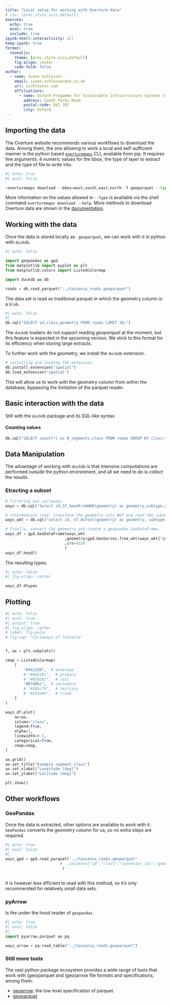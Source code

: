 ```yaml
---
title: "Local setup for working with Overture data"
# css: [pres_style.scss,default]
execute: 
  echo: true
  eval: true
  include: true
ipynb-shell-interactivity: all
keep-ipynb: true
format: 
  revealjs: 
    theme: [pres_style.scss,default]
    fig-align: center
    code-fold: false
author: 
  - name: Ivann Schlosser
    email: ivann.schlosser@ox.co.uk
    url: ischlosser.com
    affiliations:
      - name: Oxford Progamme for Sustainable Infrastructure Systems (OPSIS)
        address: South Parks Road
        postal-code: OX1 3QY
        city: Oxford
---
```


## Importing the data

The Overture website recommends various workflows to download the data. Among them, the one allowing to work a local and self-sufficient manner is the python based [`overturemaps`](https://github.com/OvertureMaps/overturemaps-py) CLI, available from pip. It requires few arguments: 4 numeric values for the bbox, the type of layer to extract and the type of file to write into.

```python
#| echo: true
#| eval: false

!overturemaps download --bbox=west,south,east,north -f geoparquet --type=segment -o tanzania_roads.geoparquet

```

More information on the values allowed in `--type` is available via the shell command `overturemaps download --help`. More methods to download Overture data are shown in the [documentation](https://docs.overturemaps.org/getting-data/){target="_blank"}.

## Working with the data

Once the data is stored locally as `.geoparquet`, we can work with it in python with `duckdb`.

```python
#| echo: false

import geopandas as gpd
from matplotlib import pyplot as plt
from matplotlib.colors import ListedColormap

```

```python

import duckdb as db

roads = db.read_parquet("../tanzania_roads.geoparquet")

```

The data set is read as traditional parquet in which the geometry column is a `blob`.

```python
#| echo: false
#| 
db.sql("SELECT id,class,geometry FROM roads LIMIT 10;")

```

The `duckdb` loaders do not support reading *geoparquet* at the moment, but this feature is expected in the upcoming version. We stick to this format for its efficiency when storing large extracts.

To further work with the geometry, we install the `duckdb` extension.

```python
# installing and loading the extension.
db.install_extension("spatial")
db.load_extension("spatial")

```

This will allow us to work with the geometry column from within the database, bypassing the limitation of the parquet reader.

## Basic interaction with the data

Still with the `duckdb` package and its SQL-like syntax.

#### Counting values

```python

db.sql("SELECT count(*) as N_segments,class FROM roads GROUP BY class;")

```

## Data Manipulation

The advantage of working with `duckdb` is that intensive computations are performed outside the python environment, and all we need to do is *collect* the results.

### Etracting a subset

```python

# filtering out cycleways
ways = db.sql("Select id,ST_GeomFromWKB(geometry) as geometry,subtype,class from roads where class='primary';")

# intermediate step: transform the geometry into WKT and read the subset of data as a pandas DataFrame
ways_wkt = db.sql("select id, ST_AsText(geometry) as geometry, subtype, class from ways;").df()

# Finally, convert the geometry and create a geopandas GeoDataFrame. 
ways_df = gpd.GeoDataFrame(ways_wkt
                          ,geometry=gpd.GeoSeries.from_wkt(ways_wkt["geometry"])
                          ,crs=4326
                          )
ways_df.head()

```

The resulting types:

```python
#| echo: false
#| fig-align: center

ways_df.dtypes

```

## Plotting

```python
#| echo: false
#| eval: true
#| output: true
#| fig-align: center
# label: fig-polar
# fig-cap: "Cycleways of Tanzania"


f, ax = plt.subplots()

cmap = ListedColormap(
    [
        "#941339",  # motorway
        # "#982261",  # primary
        # "#020202",  # rail
        "#8748bc",  # secondary
        # "#48bc7b",  # tertiary
        # "#cb3e4e",  # trunk
    ]
)

ways_df.plot(
    ax=ax,
    column="class",
    legend=True,
    alpha=1,
    linewidth=0.5,
    categorical=True,
    cmap=cmap,
)

ax.grid()
ax.set_title("Example segment class")
ax.set_xlabel("Longitude [deg]")
ax.set_ylabel("Latitude [deg]")

plt.show()

```

## Other workflows

### GeoPandas

Once the data is extracted, other options are available to work with it. `GeoPandas` converts the geometry column for us, so no extra steps are required.

```python
#| echo: true
#| eval: false
#| 
ways_gpd = gpd.read_parquet("../tanzania_roads.geoparquet"
                        #  ,columns=["id","class","connector_ids","geometry"] # read in desired columns only.
                         )
                         
```

It is however less efficient to read with this method, so it's only recommended for relatively small data sets.

### pyArrow

Is the under the hood reader of `geopandas`.

```python
#| echo: true
#| eval: false
#| 
import pyarrow.parquet as pq

ways_arrow = pq.read_table("../tanzania_roads.geoparquet")

```

### Still more tools

The vast python package ecosystem provides a wide range of tools that work with (geo)parquet and (geo)arrow file formats and specifications, among them:

-   [geoarrow](https://github.com/geoarrow/geoarrow-python){target="_blank"}: the low level specification of parquet.
-   [geoparquet](https://github.com/darcy-r/geoparquet-python){target="_blank"}
